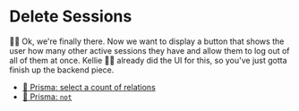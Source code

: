 # Delete Sessions

<EpicVideo url="https://www.epicweb.dev/workshops/authentication-strategies-and-implementation/managed-sessions/proactive-session-management" />

👨‍💼 Ok, we're finally there. Now we want to display a button that shows the user
how many other active sessions they have and allow them to log out of all of
them at once. Kellie 🧝‍♂️ already did the UI for this, so you've just gotta finish
up the backend piece.

- [📜 Prisma: select a count of relations](https://www.prisma.io/docs/reference/api-reference/prisma-client-reference#select-a-_count-of-relations)
- [📜 Prisma: `not`](https://www.prisma.io/docs/reference/api-reference/prisma-client-reference#not)

